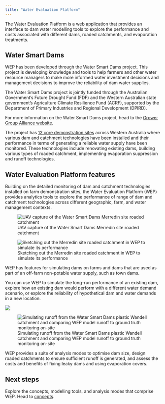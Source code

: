 ```yaml
---
title: "Water Evaluation Platform"
---
```


The Water Evaluation Platform is a web application that provides an interface to dam water modelling tools to explore the performance and costs associated with different dams, roaded catchments, and evaporation treatments.

## Water Smart Dams

WEP has been developed through the Water Smart Dams project. This project is developing knowledge and tools to help farmers and other water resource managers to make more informed water investment decisions and management decisions to improve the reliability of dam water supplies. 

The Water Smart Dams project is jointly funded through the Australian Government’s Future Drought Fund (FDF) and the Western Australian state government’s Agriculture Climate Resilience Fund (ACRF), supported by the Department of Primary Industries and Regional Development (DPIRD).

For more information on the Water Smart Dams project, head to the <a href="https://www.gga.org.au/activity/watersmart-dams/" target="_blank">Grower Group Alliance website</a>.

The project has <a href="https://airtable.com/appnmyH3p5rtZnY80/shrAZpdgHLsRpmunl/tbl81JxWw6t3402xu?viewControls=on" target="_blank">12 core demonstration sites</a> across Western Australia where various dam and catchment technologies have been installed and their performance in terms of generating a reliable water supply have been monitored. These technologies include renovating existing dams, building various types of roaded catchment, implementing evaporation suppression and runoff technologies.

## Water Evaluation Platform features

Building on the detailed monitoring of dam and catchment technologies installed on farm demonstration sites, the Water Evaluation Platform (WEP) provides analytics tools to explore the performance of range of dam and catchment technologies across different geographic, farm, and water management contexts.

::: {layout-ncol=2}
![UAV capture of the Water Smart Dams Merredin site roaded catchment](img/index/merredin-catchment-uav.jpg)

![Sketching out the Merredin site roaded catchment in WEP to simulate its performance](img/index/merredin-catchment-wep.jpg)
:::

WEP has features for simulating dams on farms and dams that are used as part of an off-farm non-potable water supply, such as town dams. 

You can use WEP to simulate the long-run performance of an existing dam, explore how an existing dam would perform with a different water demand scenario, or explore the reliability of hypothetical dam and water demands in a new location. 

![](img/index/wandell.jpg)

![Simulating runoff from the Water Smart Dams plastic Wandell catchment and comparing WEP model runoff to ground truth monitoring on-site](img/index/monthly_runoff_wandell_silo_2024-03-17_2025-01-26.png)

WEP provides a suite of analysis modes to optimise dam size, design roaded catchments to ensure sufficient runoff is generated, and assess the costs and benefits of fixing leaky dams and using evaporation covers. 

## Next steps

Explore the concepts, modelling tools, and analysis modes that comprise WEP. Head to [concepts](concepts.qmd).  
